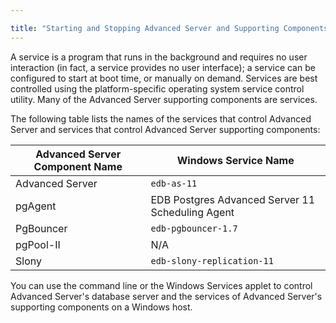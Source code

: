 ---

title: "Starting and Stopping Advanced Server and Supporting Components"
---

<div id="starting_and_stopping_advanced_server_and_supporting_components" class="registered_link"></div>

A service is a program that runs in the background and requires no user interaction (in fact, a service provides no user interface); a service can be configured to start at boot time, or manually on demand. Services are best controlled using the platform-specific operating system service control utility. Many of the Advanced Server supporting components are services.

The following table lists the names of the services that control Advanced Server and services that control Advanced Server supporting components:

| Advanced Server Component Name | Windows Service Name                             |
| ------------------------------ | ------------------------------------------------ |
| Advanced Server                | `edb-as-11`                                      |
| pgAgent                        | EDB Postgres Advanced Server 11 Scheduling Agent |
| PgBouncer                      | `edb-pgbouncer-1.7`                              |
| pgPool-II                      | N/A                                              |
| Slony                          | `edb-slony-replication-11`                       |

You can use the command line or the Windows Services applet to control Advanced Server's database server and the services of Advanced Server's supporting components on a Windows host.